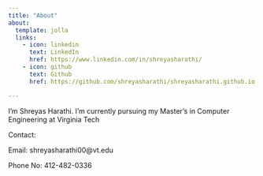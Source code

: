 ```yaml
---
title: "About"
about:
  template: jolla
  links:
    - icon: linkedin
      text: LinkedIn
      href: https://www.linkedin.com/in/shreyasharathi/
    - icon: github
      text: Github
      href: https://github.com/shreyasharathi/shreyasharathi.github.io

---
```


I'm Shreyas Harathi. I'm currently pursuing my Master's in Computer Engineering at Virginia Tech

Contact:


Email: shreyasharathi00@vt.edu


Phone No: 412-482-0336

